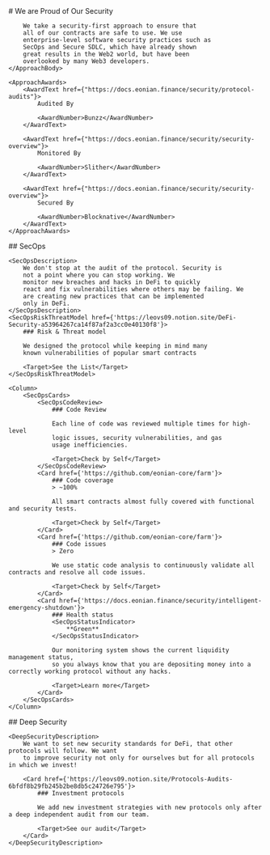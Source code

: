 <Approach>
    <ApproachBody>
        # We are Proud of Our Security

        We take a security-first approach to ensure that
        all of our contracts are safe to use. We use
        enterprise-level software security practices such as
        SecOps and Secure SDLC, which have already shown
        great results in the Web2 world, but have been
        overlooked by many Web3 developers.
    </ApproachBody>

    <ApproachAwards>
        <AwardText href={"https://docs.eonian.finance/security/protocol-audits"}>
            Audited By

            <AwardNumber>Bunzz</AwardNumber>
        </AwardText>

        <AwardText href={"https://docs.eonian.finance/security/security-overview"}>
            Monitored By

            <AwardNumber>Slither</AwardNumber>
        </AwardText>

        <AwardText href={"https://docs.eonian.finance/security/security-overview"}>
            Secured By

            <AwardNumber>Blocknative</AwardNumber>
        </AwardText>
    </ApproachAwards>
</Approach>



<SecOps>
    ## SecOps

    <SecOpsDescription>
        We don't stop at the audit of the protocol. Security is
        not a point where you can stop working. We
        monitor new breaches and hacks in DeFi to quickly
        react and fix vulnerabilities where others may be failing. We
        are creating new practices that can be implemented
        only in DeFi.
    </SecOpsDescription>
    <SecOpsRiskThreatModel href={'https://leovs09.notion.site/DeFi-Security-a53964267ca14f87af2a3cc0e40130f8'}>
        ### Risk & Threat model

        We designed the protocol while keeping in mind many
        known vulnerabilities of popular smart contracts

        <Target>See the List</Target>
    </SecOpsRiskThreatModel>

    <Column>
        <SecOpsCards>
            <SecOpsCodeReview>
                ### Code Review

                Each line of code was reviewed multiple times for high-level
                logic issues, security vulnerabilities, and gas
                usage inefficiencies.

                <Target>Check by Self</Target>
            </SecOpsCodeReview>
            <Card href={'https://github.com/eonian-core/farm'}>
                ### Code coverage
                > ~100%

                All smart contracts almost fully covered with functional and security tests.

                <Target>Check by Self</Target>
            </Card>
            <Card href={'https://github.com/eonian-core/farm'}>
                ### Code issues
                > Zero

                We use static code analysis to continuously validate all contracts and resolve all code issues.

                <Target>Check by Self</Target>
            </Card>
            <Card href={'https://docs.eonian.finance/security/intelligent-emergency-shutdown'}>
                ### Health status
                <SecOpsStatusIndicator>
                    **Green**
                </SecOpsStatusIndicator>

                Our monitoring system shows the current liquidity management status,
                so you always know that you are depositing money into a correctly working protocol without any hacks.

                <Target>Learn more</Target>
            </Card>
        </SecOpsCards>
    </Column>
</SecOps>
<DeepSecurity>
    ## Deep Security

    <DeepSecurityDescription>
        We want to set new security standards for DeFi, that other protocols will follow. We want
        to improve security not only for ourselves but for all protocols in which we invest!

        <Card href={'https://leovs09.notion.site/Protocols-Audits-6bfdf8b29fb245b2be8db5c24726e795'}>
            ### Investment protocols

            We add new investment strategies with new protocols only after a deep independent audit from our team.

            <Target>See our audit</Target>
        </Card>
    </DeepSecurityDescription>
</DeepSecurity>
